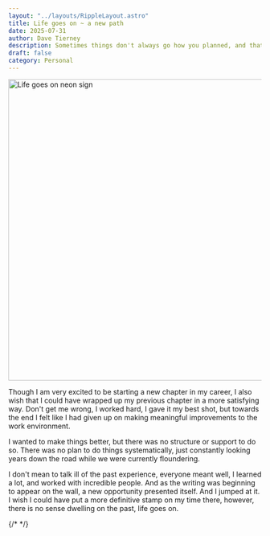 ```yaml
---
layout: "../layouts/RippleLayout.astro"
title: Life goes on ~ a new path
date: 2025-07-31
author: Dave Tierney
description: Sometimes things don't always go how you planned, and that is okay
draft: false
category: Personal
---
```



<Image
  src={lifeGoesOn}
  alt="Life goes on neon sign"
  height="600"
  width="1200"
/>

Though I am very excited to be starting a new chapter in my career, I also wish that I could have wrapped up my previous chapter in a more satisfying way. Don't get me wrong, I worked hard, I gave it my best shot, but towards the end I felt like I had given up on making meaningful improvements to the work environment.

I wanted to make things better, but there was no structure or support to do so. There was no plan to do things systematically, just constantly looking years down the road while we were currently floundering.

I don't mean to talk ill of the past experience, everyone meant well, I learned a lot, and worked with incredible people. And as the writing was beginning to appear on the wall, a new opportunity presented itself. And I jumped at it. I wish I could have put a more definitive stamp on my time there, however, there is no sense dwelling on the past, life goes on.

{/* <a href="" target="_blank" rel="noopener" className="whitespace-nowrap underline decoration-neon transition hover:text-neon"></a> */}
